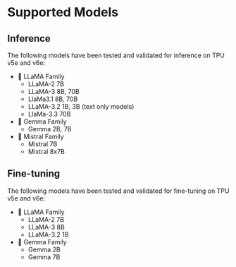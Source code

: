 # Supported Models

## Inference
The following models have been tested and validated for inference on TPU v5e and v6e:

- 🦙 LLaMA Family
  - LLaMA-2 7B
  - LLaMA-3 8B, 70B
  - LlaMa3.1 8B, 70B
  - LLaMA-3.2 1B, 3B (text only models)
  - LlaMa-3.3 70B
- 💎 Gemma Family
  - Gemma 2B, 7B
- 💨 Mistral Family
  - Mistral 7B
  - Mixtral 8x7B

## Fine-tuning
The following models have been tested and validated for fine-tuning on TPU v5e and v6e:

- 🦙 LLaMA Family
  - LLaMA-2 7B
  - LLaMA-3 8B
  - LLaMA-3.2 1B
- 💎 Gemma Family
  - Gemma 2B
  - Gemma 7B